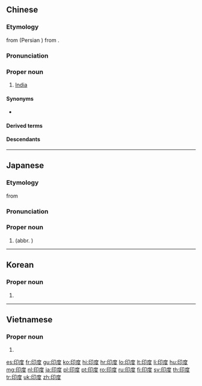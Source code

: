 ==Chinese==
{{zh-forms|gloss=-}}
{{wikipedia|lang=zh}}

===Etymology===
from {{etyl|peo|zh}} {{m|peo|𐏃𐎡𐎯𐎢𐏁|tr=hi<sup>n</sup>dūš}} (Persian {{m|fa|هند|tr=hend|sc=fa-Arab}}) from {{etyl|sa|zh}} {{m|sa|सिन्धु||a river, stream|sc=Deva}}.

===Pronunciation===
{{zh-pron
|m=Yìndù
|c=jan3 dou6
|h=pfs=Yin-thu
|md=Éng-dô
|mn=Ìn-tō͘
|w=2in du
|cat=pn
}}

===Proper noun===
{{zh-proper noun}}

# [[India]]

====Synonyms====
* {{zh-l|印|tr=Yìn}} {{qualifier|abbreviation}}

====Derived terms====
{{zh-der|東印度|印度共和國|印度鱷|印度食魚鱷|印度教|印度人|印度洋}}

====Descendants====
{{CJKV||インド|인도|Ấn Độ}}

{{zh-cat|Countries}}

----

==Japanese==

===Etymology===
{{ja-kanjitab|いん|ど|yomi=o}}
from {{etyl|zh|ja|sort=いんど}} {{m|zh|印度}}

===Pronunciation===
{{ja-pron|インド|y=go|acc=a}}

===Proper noun===
{{ja-pos|インド|proper}}

# {{rare spelling of|インド|lang=ja|sort=いんど}} (abbr. {{ja-l|印||[[In]]}})
{{catlangcode|ja|sort=いんど|India|Countries of Asia|Exonyms}}

----

==Korean==
{{ko-hanjatab|印|度}}

===Proper noun===
{{ko-proper noun|hj|hangeul=인도|rv=Indo}}

# {{hanja form of|인도|[[India]]}}

----

==Vietnamese==
{{vi-hantutab|印|度}}

===Proper noun===
{{vi-hantu}}

# {{han tu form of|Ấn Độ|[[India]]}}

[[es:印度]]
[[fr:印度]]
[[gu:印度]]
[[ko:印度]]
[[hi:印度]]
[[hr:印度]]
[[lo:印度]]
[[lt:印度]]
[[li:印度]]
[[hu:印度]]
[[mg:印度]]
[[nl:印度]]
[[ja:印度]]
[[pl:印度]]
[[pt:印度]]
[[ro:印度]]
[[ru:印度]]
[[fi:印度]]
[[sv:印度]]
[[th:印度]]
[[tr:印度]]
[[uk:印度]]
[[zh:印度]]